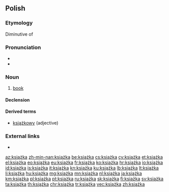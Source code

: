 ==Polish==

===Etymology===
Diminutive of {{m|pl|księga}}

===Pronunciation===
* {{IPA|[ˈkʲɕɔ̃ʂka]|lang=pl}}
* {{audio|pl-książka.ogg|audio|lang=pl}}

===Noun===
{{pl-noun|f|dim=książeczka}}

# [[book]]

====Declension====
{{pl-decl-noun-f}}

====Derived terms====
* [[książkowy]] (adjective)

===External links===
* {{R:PWN}}

[[az:książka]]
[[zh-min-nan:książka]]
[[be:książka]]
[[cs:książka]]
[[cy:książka]]
[[et:książka]]
[[el:książka]]
[[eo:książka]]
[[eu:książka]]
[[fr:książka]]
[[ko:książka]]
[[hr:książka]]
[[io:książka]]
[[id:książka]]
[[is:książka]]
[[it:książka]]
[[kn:książka]]
[[ku:książka]]
[[lb:książka]]
[[lt:książka]]
[[li:książka]]
[[hu:książka]]
[[mg:książka]]
[[mn:książka]]
[[nl:książka]]
[[ja:książka]]
[[km:książka]]
[[pl:książka]]
[[pt:książka]]
[[ru:książka]]
[[sk:książka]]
[[fi:książka]]
[[sv:książka]]
[[ta:książka]]
[[th:książka]]
[[chr:książka]]
[[tr:książka]]
[[vec:książka]]
[[zh:książka]]